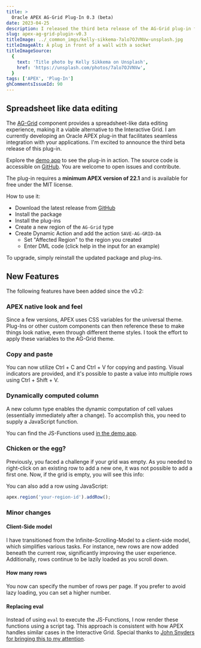```yaml
---
title: >
  Oracle APEX AG-Grid Plug-In 0.3 (beta)
date: 2023-04-25
description: I released the third beta release of the AG-Grid plug-in for Oracle APEX. Find out what's new and how to get it.
slug: apex-ag-grid-plugin-v0.3
titleImage: ../_common_imgs/kelly-sikkema-7alo7OJVNVw-unsplash.jpg
titleImageAlt: A plug in front of a wall with a socket
titleImageSource:
  {
    text: 'Title photo by Kelly Sikkema on Unsplash',
    href: 'https://unsplash.com/photos/7alo7OJVNVw',
  }
tags: ['APEX', 'Plug-In']
ghCommentsIssueId: 90
---
```


## Spreadsheet like data editing

The [AG-Grid](https://www.ag-grid.com/) component provides a spreadsheet-like data editing experience, making it a viable alternative to the Interactive Grid. I am currently developing an Oracle APEX plug-in that facilitates seamless integration with your applications. I'm excited to announce the third beta release of this plug-in.

Explore the [demo app](https://apex.oracle.com/pls/apex/r/hartenfeller_dev/ag-grid-plugin-demo) to see the plug-in in action. The source code is accessible on [GitHub](https://github.com/phartenfeller/apex-ag-grid-plugin). You are welcome to open issues and contribute.

The plug-in requires a **minimum APEX version of 22.1** and is available for free under the MIT license.

How to use it:

- Download the latest release from [GitHub](https://github.com/phartenfeller/apex-ag-grid-plugin/releases)
- Install the package
- Install the plug-ins
- Create a new region of the `AG-Grid` type
- Create Dynamic Action and add the action `SAVE-AG-GRID-DA`
  - Set "Affected Region" to the region you created
  - Enter DML code (click help in the input for an example)

To upgrade, simply reinstall the updated package and plug-ins.

## New Features

The following features have been added since the v0.2:

### APEX native look and feel

Since a few versions, APEX uses CSS variables for the universal theme. Plug-Ins or other custom components can then reference these to make things look native, even through different theme styles. I took the effort to apply these variables to the AG-Grid theme.

<BlogImg filename="ag-grid-theme-collage.jpg" alt="" />

### Copy and paste

You can now utilize Ctrl + C and Ctrl + V for copying and pasting. Visual indicators are provided, and it's possible to paste a value into multiple rows using Ctrl + Shift + V.

<BlogVideo
  filename="ag-grid-copy.webm"
  frame="ag-grid-copy-thumb.jpg"
  width="1052"
  title="Copy and Paste in AG-Grid 0.3"
/>

### Dynamically computed column

A new column type enables the dynamic computation of cell values (essentially immediately after a change). To accomplish this, you need to supply a JavaScript function.

<BlogGif filename="ag-grid-comp-col.gif" alt="" />

You can find the JS-Functions used [in the demo app](https://apex.oracle.com/pls/apex/r/hartenfeller_dev/ag-grid-plugin-demo/dynamic-computed).

### Chicken or the egg?

Previously, you faced a challenge if your grid was empty. As you needed to right-click on an existing row to add a new one, it was not possible to add a first one. Now, if the grid is empty, you will see this info:

<BlogImg filename="ag-grid-add-first-row.png" alt="" maxWidthPx={600} />

You can also add a row using JavaScript:

```js
apex.region('your-region-id').addRow();
```

### Minor changes

#### Client-Side model

I have transitioned from the Infinite-Scrolling-Model to a client-side model, which simplifies various tasks. For instance, new rows are now added beneath the current row, significantly improving the user experience. Additionally, rows continue to be lazily loaded as you scroll down.

#### How many rows

You now can specify the number of rows per page. If you prefer to avoid lazy loading, you can set a higher number.

#### Replacing eval

Instead of using `eval` to execute the JS-Functions, I now render these functions using a script tag. This approach is consistent with how APEX handles similar cases in the Interactive Grid. Special thanks to [John Snyders for bringing this to my attention](https://universeodon.com/@J_Snyders/109389720710503001).
